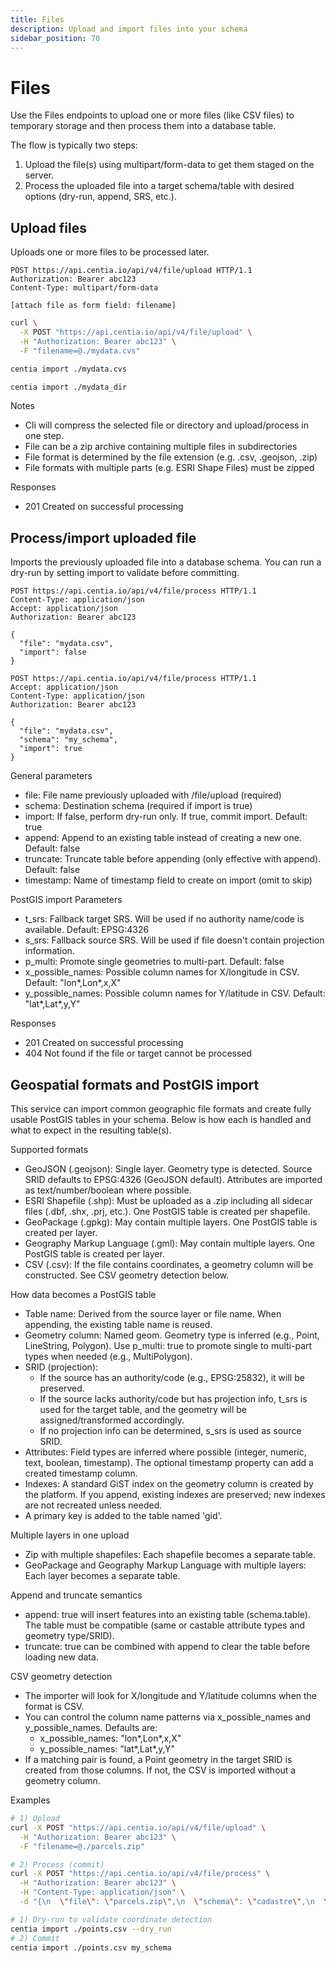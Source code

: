 ```yaml
---
title: Files
description: Upload and import files into your schema
sidebar_position: 70
---
```



# Files

Use the Files endpoints to upload one or more files (like CSV files) to temporary storage and then process them into a database table.

The flow is typically two steps:

1. Upload the file(s) using multipart/form-data to get them staged on the server.
2. Process the uploaded file into a target schema/table with desired options (dry-run, append, SRS, etc.).

## Upload files

Uploads one or more files to be processed later.

<Tabs>
  <TabItem value="http" label="HTTP" default>

```http title="Upload a file for later import"
POST https://api.centia.io/api/v4/file/upload HTTP/1.1
Authorization: Bearer abc123
Content-Type: multipart/form-data

[attach file as form field: filename]
```

```bash title="Upload using curl"
curl \
  -X POST "https://api.centia.io/api/v4/file/upload" \
  -H "Authorization: Bearer abc123" \
  -F "filename=@./mydata.cvs"
```

  </TabItem>
  <TabItem value="cli" label="CLI">

```bash title="Upload and process a file"
centia import ./mydata.cvs
```

```bash title="Upload and process a directory with all files and subdirectories"
centia import ./mydata_dir
```

  </TabItem>
</Tabs>

Notes
- Cli will compress the selected file or directory and upload/process in one step.
- File can be a zip archive containing multiple files in subdirectories
- File format is determined by the file extension (e.g. .csv, .geojson, .zip)
- File formats with multiple parts (e.g. ESRI Shape Files) must be zipped

Responses
- 201 Created on successful processing

## Process/import uploaded file

Imports the previously uploaded file into a database schema. You can run a dry-run by setting import to validate before committing.


```http title="Dry-run import (no changes written)"
POST https://api.centia.io/api/v4/file/process HTTP/1.1
Content-Type: application/json
Accept: application/json
Authorization: Bearer abc123

{
  "file": "mydata.csv",
  "import": false
}
```

```http title="Commit import (write data to table)"
POST https://api.centia.io/api/v4/file/process HTTP/1.1
Accept: application/json
Content-Type: application/json
Authorization: Bearer abc123

{
  "file": "mydata.csv",
  "schema": "my_schema",
  "import": true
}
```

General parameters
- file: File name previously uploaded with /file/upload (required)
- schema: Destination schema (required if import is true)
- import: If false, perform dry-run only. If true, commit import. Default: true
- append: Append to an existing table instead of creating a new one. Default: false
- truncate: Truncate table before appending (only effective with append). Default: false
- timestamp: Name of timestamp field to create on import (omit to skip)

PostGIS import Parameters
- t_srs: Fallback target SRS. Will be used if no authority name/code is available. Default: EPSG:4326
- s_srs: Fallback source SRS. Will be used if file doesn't contain projection information.
- p_multi: Promote single geometries to multi-part. Default: false
- x_possible_names: Possible column names for X/longitude in CSV. Default: "lon*,Lon*,x,X"
- y_possible_names: Possible column names for Y/latitude in CSV. Default: "lat*,Lat*,y,Y"

Responses
- 201 Created on successful processing
- 404 Not found if the file or target cannot be processed

## Geospatial formats and PostGIS import

This service can import common geographic file formats and create fully usable PostGIS tables in your schema. Below is how each is handled and what to expect in the resulting table(s).

Supported formats
- GeoJSON (.geojson): Single layer. Geometry type is detected. Source SRID defaults to EPSG:4326 (GeoJSON default). Attributes are imported as text/number/boolean where possible.
- ESRI Shapefile (.shp): Must be uploaded as a .zip including all sidecar files (.dbf, .shx, .prj, etc.). One PostGIS table is created per shapefile.
- GeoPackage (.gpkg): May contain multiple layers. One PostGIS table is created per layer.
- Geography Markup Language (.gml): May contain multiple layers. One PostGIS table is created per layer.
- CSV (.csv): If the file contains coordinates, a geometry column will be constructed. See CSV geometry detection below.

How data becomes a PostGIS table
- Table name: Derived from the source layer or file name. When appending, the existing table name is reused.
- Geometry column: Named geom. Geometry type is inferred (e.g., Point, LineString, Polygon). Use p_multi: true to promote single to multi-part types when needed (e.g., MultiPolygon).
- SRID (projection):
  - If the source has an authority/code (e.g., EPSG:25832), it will be preserved.
  - If the source lacks authority/code but has projection info, t_srs is used for the target table, and the geometry will be assigned/transformed accordingly.
  - If no projection info can be determined, s_srs is used as source SRID.
- Attributes: Field types are inferred where possible (integer, numeric, text, boolean, timestamp). The optional timestamp property can add a created timestamp column.
- Indexes: A standard GiST index on the geometry column is created by the platform. If you append, existing indexes are preserved; new indexes are not recreated unless needed.
- A primary key is added to the table named 'gid'.

Multiple layers in one upload
- Zip with multiple shapefiles: Each shapefile becomes a separate table.
- GeoPackage and Geography Markup Language with multiple layers: Each layer becomes a separate table.

Append and truncate semantics
- append: true will insert features into an existing table (schema.table). The table must be compatible (same or castable attribute types and geometry type/SRID).
- truncate: true can be combined with append to clear the table before loading new data.

CSV geometry detection
- The importer will look for X/longitude and Y/latitude columns when the format is CSV.
- You can control the column name patterns via x_possible_names and y_possible_names. Defaults are:
  - x_possible_names: "lon*,Lon*,x,X"
  - y_possible_names: "lat*,Lat*,y,Y"
- If a matching pair is found, a Point geometry in the target SRID is created from those columns. If not, the CSV is imported without a geometry column.

Examples

```bash title="Import a zipped Shapefile as MultiPolygon and assign EPSG:4326 if missing"
# 1) Upload
curl -X POST "https://api.centia.io/api/v4/file/upload" \
  -H "Authorization: Bearer abc123" \
  -F "filename=@./parcels.zip"

# 2) Process (commit)
curl -X POST "https://api.centia.io/api/v4/file/process" \
  -H "Authorization: Bearer abc123" \
  -H "Content-Type: application/json" \
  -d "{\n  \"file\": \"parcels.zip\",\n  \"schema\": \"cadastre\",\n  \"import\": true,\n  \"p_multi\": true,\n  \"s_srs\": \"EPSG:4326\"\n}"
```

```bash title="Import a CSV with lon/lat columns into my_schema.points"
# 1) Dry-run to validate coordinate detection
centia import ./points.csv --dry_run
# 2) Commit
centia import ./points.csv my_schema
```
